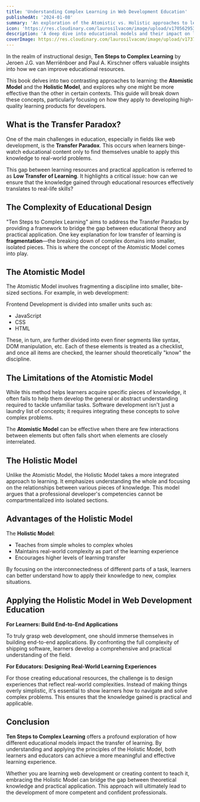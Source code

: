 ```yaml
---
title: 'Understanding Complex Learning in Web Development Education'
publishedAt: '2024-01-08'
summary: 'An exploration of the Atomistic vs. Holistic approaches to learning based on Ten Steps to Complex Learning'
icon: 'https://res.cloudinary.com/laurosilvacom/image/upload/v1705629532/laurosilvacom/icons/iw7vdsnx4p2owgjivykm.png'
description: 'A deep dive into educational models and their impact on learning transfer, focusing on how to improve web development education through holistic learning approaches.'
coverImage: https://res.cloudinary.com/laurosilvacom/image/upload/v1737787026/laurosilvacom/blog-images/bmbicdsxvwb4p1j3yrjv.jpg
---
```


In the realm of instructional design, **Ten Steps to Complex Learning** by Jeroen J.G. van Merriënboer and Paul A. Kirschner offers valuable insights into how we can improve educational resources.

This book delves into two contrasting approaches to learning: the **Atomistic Model** and the **Holistic Model**, and explores why one might be more effective than the other in certain contexts. This guide will break down these concepts, particularly focusing on how they apply to developing high-quality learning products for developers.

## What is the Transfer Paradox?

One of the main challenges in education, especially in fields like web development, is the **Transfer Paradox**. This occurs when learners binge-watch educational content only to find themselves unable to apply this knowledge to real-world problems.

This gap between learning resources and practical application is referred to as **Low Transfer of Learning**. It highlights a critical issue: how can we ensure that the knowledge gained through educational resources effectively translates to real-life skills?

## The Complexity of Educational Design

"Ten Steps to Complex Learning" aims to address the Transfer Paradox by providing a framework to bridge the gap between educational theory and practical application. One key explanation for low transfer of learning is **fragmentation**—the breaking down of complex domains into smaller, isolated pieces. This is where the concept of the Atomistic Model comes into play.

## The Atomistic Model

The Atomistic Model involves fragmenting a discipline into smaller, bite-sized sections. For example, in web development:

Frontend Development is divided into smaller units such as:

- JavaScript
- CSS
- HTML

These, in turn, are further divided into even finer segments like syntax, DOM manipulation, etc. Each of these elements is treated as a checklist, and once all items are checked, the learner should theoretically "know" the discipline.

## The Limitations of the Atomistic Model

While this method helps learners acquire specific pieces of knowledge, it often fails to help them develop the general or abstract understanding required to tackle unfamiliar tasks. Software development isn't just a laundry list of concepts; it requires integrating these concepts to solve complex problems.

The **Atomistic Model** can be effective when there are few interactions between elements but often falls short when elements are closely interrelated.

## The Holistic Model

Unlike the Atomistic Model, the Holistic Model takes a more integrated approach to learning. It emphasizes understanding the whole and focusing on the relationships between various pieces of knowledge. This model argues that a professional developer's competencies cannot be compartmentalized into isolated sections.

## Advantages of the Holistic Model

The **Holistic Model**:

- Teaches from simple wholes to complex wholes
- Maintains real-world complexity as part of the learning experience
- Encourages higher levels of learning transfer

By focusing on the interconnectedness of different parts of a task, learners can better understand how to apply their knowledge to new, complex situations.

## Applying the Holistic Model in Web Development Education

**For Learners: Build End-to-End Applications**

To truly grasp web development, one should immerse themselves in building end-to-end applications. By confronting the full complexity of shipping software, learners develop a comprehensive and practical understanding of the field.

**For Educators: Designing Real-World Learning Experiences**

For those creating educational resources, the challenge is to design experiences that reflect real-world complexities. Instead of making things overly simplistic, it's essential to show learners how to navigate and solve complex problems. This ensures that the knowledge gained is practical and applicable.

## Conclusion

**Ten Steps to Complex Learning** offers a profound exploration of how different educational models impact the transfer of learning. By understanding and applying the principles of the Holistic Model, both learners and educators can achieve a more meaningful and effective learning experience.

Whether you are learning web development or creating content to teach it, embracing the Holistic Model can bridge the gap between theoretical knowledge and practical application. This approach will ultimately lead to the development of more competent and confident professionals.

